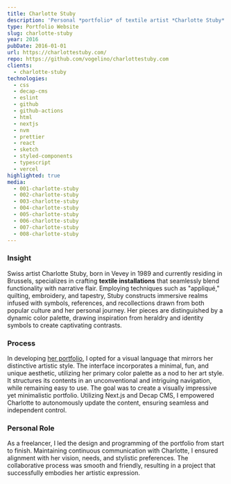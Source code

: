 ```yaml
---
title: Charlotte Stuby
description: 'Personal *portfolio* of textile artist *Charlotte Stuby*'
type: Portfolio Website
slug: charlotte-stuby
year: 2016
pubDate: 2016-01-01
url: https://charlottestuby.com/
repo: https://github.com/vogelino/charlottestuby.com
clients:
  - charlotte-stuby
technologies:
  - css
  - decap-cms
  - eslint
  - github
  - github-actions
  - html
  - nextjs
  - nvm
  - prettier
  - react
  - sketch
  - styled-components
  - typescript
  - vercel
highlighted: true
media:
  - 001-charlotte-stuby
  - 002-charlotte-stuby
  - 003-charlotte-stuby
  - 004-charlotte-stuby
  - 005-charlotte-stuby
  - 006-charlotte-stuby
  - 007-charlotte-stuby
  - 008-charlotte-stuby
---
```


### Insight

Swiss artist Charlotte Stuby, born in Vevey in 1989 and currently residing in Brussels, specializes in crafting **textile installations** that seamlessly blend functionality with narrative flair. Employing techniques such as "appliqué," quilting, embroidery, and tapestry, Stuby constructs immersive realms infused with symbols, references, and recollections drawn from both popular culture and her personal journey. Her pieces are distinguished by a dynamic color palette, drawing inspiration from heraldry and identity symbols to create captivating contrasts.

### Process

In developing [her portfolio](https://charlottestuby.com/), I opted for a visual language that mirrors her distinctive artistic style. The interface incorporates a minimal, fun, and unique aesthetic, utilizing her primary color palette as a nod to her art style. It structures its contents in an unconventional and intriguing navigation, while remaining easy to use. The goal was to create a visually impressive yet minimalistic portfolio. Utilizing Next.js and Decap CMS, I empowered Charlotte to autonomously update the content, ensuring seamless and independent control.

### Personal Role

As a freelancer, I led the design and programming of the portfolio from start to finish. Maintaining continuous communication with Charlotte, I ensured alignment with her vision, needs, and stylistic preferences. The collaborative process was smooth and friendly, resulting in a project that successfully embodies her artistic expression.
